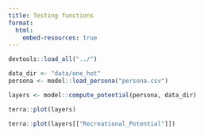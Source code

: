 ```yaml
---
title: Testing functions
format:
  html:
    embed-resources: true
---
```


```r
devtools::load_all("../")
```

```r
data_dir <- "data/one_hot"
persona <- model::load_persona("persona.csv")

layers <- model::compute_potential(persona, data_dir)

terra::plot(layers)
```

```R
terra::plot(layers[["Recreational_Potential"]])
```
